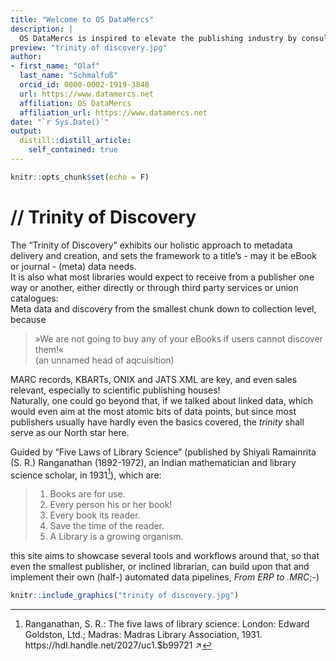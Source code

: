 ```yaml
---
title: "Welcome to OS DataMercs"
description: |
  OS DataMercs is inspired to elevate the publishing industry by consulting, teaching and providing most recognized metadata services.
preview: "trinity of discovery.jpg"
author:
- first_name: "Olaf"
  last_name: "Schmalfuß"
  orcid_id: 0000-0002-1919-3848 
  url: https://www.datamercs.net
  affiliation: OS DataMercs
  affiliation_url: https://www.datamercs.net
date: "`r Sys.Date()`"
output:
  distill::distill_article:
    self_contained: true
---
```


```r
knitr::opts_chunk$set(echo = F)
```

# // Trinity of Discovery

The "Trinity of Discovery" exhibits our holistic approach to metadata delivery and creation, and sets the framework to a title's - may it be eBook or journal - (meta) data needs.  
It is also what most libraries would expect to receive from a publisher one way or another, either directly or through third party services or union catalogues:  
Meta data and discovery from the smallest chunk down to collection level, because  

> »We are not going to buy any of your eBooks if users cannot discover them!«  
> (an unnamed head of aqcuisition)

MARC records, KBARTs, ONIX and JATS XML are key, and even sales relevant, especially to scientific publishing houses!  
Naturally, one could go beyond that, if we talked about linked data, which would even aim at the most atomic bits of data points, but since most publishers usually have hardly even the basics covered, the *trinity* shall serve as our North star here.  
  
Guided by "Five Laws of Library Science" (published by Shiyali Ramainrita (S. R.) Ranganathan (1892-1972), an Indian mathematician and library science scholar, in 1931^[Ranganathan, S. R.: The five laws of library science. London: Edward Goldston, Ltd.; Madras: Madras Library Association, 1931. https://hdl.handle.net/2027/uc1.$b99721 ↗]), which are:

> 1. Books are for use.
> 2. Every person his or her book!
> 3. Every book its reader.
> 4. Save the time of the reader.
> 5. A Library is a growing organism.

this site aims to showcase several tools and workflows around that, so that even the smallest publisher, or inclined librarian, can build upon that and implement their own (half-) automated data pipelines, *From ERP to .MRC*;-)  

```r
knitr::include_graphics("trinity of discovery.jpg")
```

